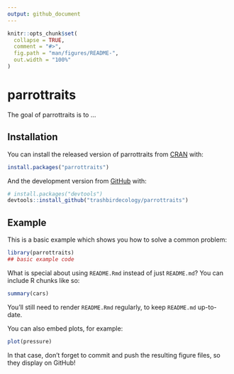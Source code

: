 ```yaml
---
output: github_document
---
```


<!-- README.md is generated from README.Rmd. Please edit that file -->

```r
knitr::opts_chunk$set(
  collapse = TRUE,
  comment = "#>",
  fig.path = "man/figures/README-",
  out.width = "100%"
)
```

# parrottraits

<!-- badges: start -->
<!-- badges: end -->

The goal of parrottraits is to ...

## Installation

You can install the released version of parrottraits from [CRAN](https://CRAN.R-project.org) with:

``` r
install.packages("parrottraits")
```

And the development version from [GitHub](https://github.com/) with:

``` r
# install.packages("devtools")
devtools::install_github("trashbirdecology/parrottraits")
```
## Example

This is a basic example which shows you how to solve a common problem:

```r
library(parrottraits)
## basic example code
```

What is special about using `README.Rmd` instead of just `README.md`? You can include R chunks like so:

```r
summary(cars)
```

You'll still need to render `README.Rmd` regularly, to keep `README.md` up-to-date.

You can also embed plots, for example:

```r
plot(pressure)
```

In that case, don't forget to commit and push the resulting figure files, so they display on GitHub!
